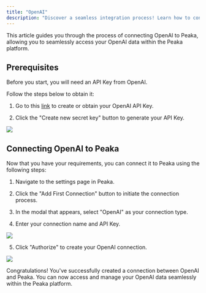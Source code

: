 ```yaml
---
title: "OpenAI"
description: "Discover a seamless integration process! Learn how to connect OpenAI to Peaka effortlessly for streamlined transactions."
---
```


This article guides you through the process of connecting OpenAI to Peaka, allowing you to seamlessly access your OpenAI data within the Peaka platform.

## Prerequisites

Before you start, you will need an API Key from OpenAI.

Follow the steps below to obtain it:

1. Go to this [link](https://platform.openai.com/account/api-keys) to create or obtain your OpenAI API Key.

2. Click the "Create new secret key" button to generate your API Key.

<img src="images/integrations/openai-integration-1.png" />

## Connecting OpenAI to Peaka

Now that you have your requirements, you can connect it to Peaka using the following steps:

1. Navigate to the settings page in Peaka.

2. Click the "Add First Connection" button to initiate the connection process.

3. In the modal that appears, select "OpenAI" as your connection type.

4. Enter your connection name and API Key.

<img src="images/integrations/openai-integration-2.png" />

5. Click "Authorize" to create your OpenAI connection.

<img src="images/integrations/openai-integration-3.png" />

Congratulations! You've successfully created a connection between OpenAI and Peaka. You can now access and manage your OpenAI data seamlessly within the Peaka platform.
